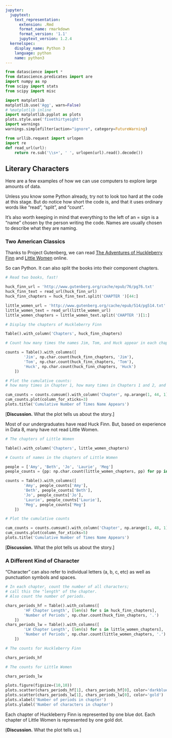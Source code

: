 ```yaml
---
jupyter:
  jupytext:
    text_representation:
      extension: .Rmd
      format_name: rmarkdown
      format_version: '1.1'
      jupytext_version: 1.2.4
  kernelspec:
    display_name: Python 3
    language: python
    name: python3
---
```


```python
from datascience import *
from datascience.predicates import are
import numpy as np
from scipy import stats
from scipy import misc

import matplotlib
matplotlib.use('Agg', warn=False)
# %matplotlib inline
import matplotlib.pyplot as plots
plots.style.use('fivethirtyeight')
import warnings
warnings.simplefilter(action="ignore", category=FutureWarning)
```

```python
from urllib.request import urlopen 
import re
def read_url(url): 
    return re.sub('\\s+', ' ', urlopen(url).read().decode())
```

## Literary Characters

Here are a few examples of how we can use computers to explore large amounts of data.

Unless you know some Python already, try not to look too hard at the code at this stage. But do notice how short the code is, and that it uses ordinary words like "read", "split", and "count".

It's also worth keeping in mind that everything to the left of an = sign is a "name" chosen by the person writing the code. Names are usually chosen to describe what they are naming.


### Two American Classics

Thanks to Project Gutenberg, we can read [The Adventures of Huckleberry Finn](http://www.gutenberg.org/cache/epub/76/pg76.txt) and [Little Women](http://www.gutenberg.org/cache/epub/514/pg514.txt) online.


So can Python. It can also split the books into their component chapters.

```python
# Read two books, fast!

huck_finn_url = 'http://www.gutenberg.org/cache/epub/76/pg76.txt'
huck_finn_text = read_url(huck_finn_url)
huck_finn_chapters = huck_finn_text.split('CHAPTER ')[44:]

little_women_url = 'http://www.gutenberg.org/cache/epub/514/pg514.txt'
little_women_text = read_url(little_women_url)
little_women_chapters = little_women_text.split('CHAPTER ')[1:]
```

```python
# Display the chapters of Huckleberry Finn

Table().with_column('Chapters', huck_finn_chapters)
```

```python
# Count how many times the names Jim, Tom, and Huck appear in each chapter

counts = Table().with_columns([
        'Jim', np.char.count(huck_finn_chapters, 'Jim'),
        'Tom', np.char.count(huck_finn_chapters, 'Tom'),
        'Huck', np.char.count(huck_finn_chapters, 'Huck')
    ])
```

```python
# Plot the cumulative counts:
# how many times in Chapter 1, how many times in Chapters 1 and 2, and so on.

cum_counts = counts.cumsum().with_column('Chapter', np.arange(1, 44, 1))
cum_counts.plot(column_for_xticks=3)
plots.title('Cumulative Number of Times Name Appears')
```

[**Discussion.** What the plot tells us about the story.]


Most of our undergraduates have read Huck Finn. But, based on experience in Data 8, many have not read Little Women. 

```python
# The chapters of Little Women

Table().with_column('Chapters', little_women_chapters)
```

```python
# Counts of names in the chapters of Little Women

people = ['Amy', 'Beth', 'Jo', 'Laurie', 'Meg']
people_counts = {pp: np.char.count(little_women_chapters, pp) for pp in people}

counts = Table().with_columns([
        'Amy', people_counts['Amy'],
        'Beth', people_counts['Beth'],
        'Jo', people_counts['Jo'],
        'Laurie', people_counts['Laurie'],
        'Meg', people_counts['Meg']
    ])
```

```python
# Plot the cumulative counts

cum_counts = counts.cumsum().with_column('Chapter', np.arange(1, 48, 1))
cum_counts.plot(column_for_xticks=5)
plots.title('Cumulative Number of Times Name Appears')
```

[**Discussion.** What the plot tells us about the story.]


### A Different Kind of Character

"Character" can also refer to individual letters (a, b, c, etc) as well as punctuation symbols and spaces.

```python
# In each chapter, count the number of all characters;
# call this the "length" of the chapter.
# Also count the number of periods.

chars_periods_hf = Table().with_columns([
        'HF Chapter Length', [len(s) for s in huck_finn_chapters],
        'Number of Periods', np.char.count(huck_finn_chapters, '.')
    ])
chars_periods_lw = Table().with_columns([
        'LW Chapter Length', [len(s) for s in little_women_chapters],
        'Number of Periods', np.char.count(little_women_chapters, '.')
    ])
```

```python
# The counts for Huckleberry Finn

chars_periods_hf
```

```python
# The counts for Little Women

chars_periods_lw
```

```python
plots.figure(figsize=(10,10))
plots.scatter(chars_periods_hf[1], chars_periods_hf[0], color='darkblue')
plots.scatter(chars_periods_lw[1], chars_periods_lw[0], color='gold')
plots.xlabel('Number of periods in chapter')
plots.ylabel('Number of characters in chapter')
```

Each chapter of Huckleberry Finn is represented by one blue dot. Each chapter of Little Women is represented by one gold dot. 

[**Discussion.** What the plot tells us.]

```python

```
